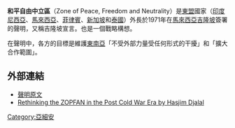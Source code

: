 {{unreferenced|time=2013-08-20T22:51:15+00:00}}
'''和平自由中立區'''（Zone of Peace, Freedom and Neutrality）是[[東盟|東盟]]國家（[[印度尼西亞|印度尼西亞]]、[[馬來西亞|馬來西亞]]、[[菲律賓|菲律賓]]、[[新加坡|新加坡]]和[[泰國|泰國]]）外長於1971年在[[馬來西亞|馬來西亞]][[吉隆坡|吉隆坡]]簽署的聲明，又稱吉隆坡宣言。也是一個戰略構想。

在聲明中，各方的目標是維護[[東南亞|東南亞]]「不受外部力量受任何形式的干擾」和「擴大合作範圍」。

==外部連結==
*[http://www.icnl.org/research/library/files/Transnational/zone.pdf 聲明原文]{{Wayback|url=http://www.icnl.org/research/library/files/Transnational/zone.pdf |date=20180930040858 }}
*[https://web.archive.org/web/20111106102423/http://www.isis.org.my/files/25APR/paper_ps_5_hasjim_djalal.pdf Rethinking the ZOPFAN in the Post Cold War Era by Hasjim Djalal]





[[Category:亞細安|Category:亞細安]]